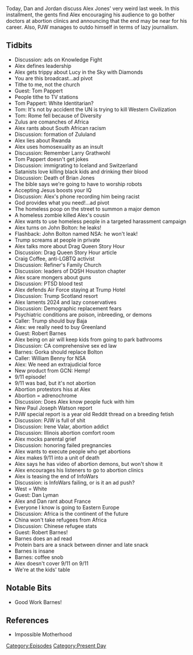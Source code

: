 {{Episode
    | title             = September 6-11, 2019
    | caption           = [https://knowledgefight.libsyn.com/knowledge-fight-september-6-11-2019 Listen to this episode on Libsyn]
    | episodeNumber     = 342
    | length            = 02:51:43
    | airDate           = September 13, 2019
    | coverageStartDate = September 6, 2019
    | coverageEndDate   = September 11, 2019
    | episodeType       = [[:Category:Present Day|Present Day]]
    | appearance        = [[Tom Pappert]], [[Larry Grathwohl]], [[John Bolton]], [[Craig Coffee]], [[Trent Lira]], [[Devin Will]], [[Robert Barnes]], [[Seb Gorka]], [[William Benny]], [[Paul Joseph Watson]], [[Irene Valar]], [[Jill Stanck]], [[Dan Lyman]]
    | oocDrop           = Let's become metrosexual! I'm joking!; I have so much news, I can't even cover it
    | previousEpisode   = [[341: September 5, 2019]]
    | nextEpisode       = [[343: April 3-8, 2013]]
}}

{{Stub}}

Today, Dan and Jordan discuss Alex Jones' very weird last week. In this installment, the gents find Alex encouraging his audience to go bother doctors at abortion clinics and announcing that the end may be near for his career. Also, PJW manages to outdo himself in terms of lazy journalism.

==Tidbits==

*Discussion: ads on Knowledge Fight
*Alex defines leadership
*Alex gets trippy about Lucy in the Sky with Diamonds
*You are this broadcast...ad pivot
*Tithe to me, not the church
*Guest: Tom Pappert
*People tithe to TV stations
*Tom Pappert: White Identitarian?
*Tom: It's not by accident the UN is trying to kill Western Civilization
*Tom: Rome fell because of Diversity
*Zulus are comanches of Africa
*Alex rants about South African racism
*Discussion: formation of Zululand
*Alex lies about Rwanda
*Alex uses homosexuality as an insult
*Discussion: Remember Larry Grathwohl
*Tom Pappert doesn't get jokes
*Discussion: immigrating to Iceland and Switzerland
*Satanists love killing black kids and drinking their blood
*Discussion: Death of Brian Jones
*The bible says we're going to have to worship robots
*Accepting Jesus boosts your IQ
*Discussion: Alex's phone recording him being racist
*God provides what you need!...ad pivot
*The homeless poop on the street to summon a major demon
*A homeless zombie killed Alex's cousin
*Alex wants to use homeless people in a targeted harassment campaign
*Alex turns on John Bolton: he leaks!
*Flashback: John Bolton named NSA: he won't leak!
*Trump screams at people in private
*Alex talks more about Drag Queen Story Hour
*Discussion: Drag Queen Story Hour article
*Craig Coffee, anti-LGBTQ activist
*Discussion: Refiner's Family Church
*Discussion: leaders of DQSH Houston chapter
*Alex scare mongers about guns
*Discussion: PTSD blood test
*Alex defends Air Force staying at Trump Hotel
*Discussion: Trump Scotland resort
*Alex laments 2024 and lazy conservatives
*Discussion: Demographic replacement fears
*Psychiatric conditions are poison, inbreeding, or demons
*Caller: Trump should buy Baja
*Alex: we really need to buy Greenland
*Guest: Robert Barnes
*Alex being on air will keep kids from going to park bathrooms
*Discussion: CA comprehensive sex ed law
*Barnes: Gorka should replace Bolton
*Caller: William Benny for NSA
*Alex: We need an extrajudicial force
*New product from GCN: Hemp!
*9/11 episode!
*9/11 was bad, but it's not abortion
*Abortion protestors hiss at Alex
*Abortion = adrenochrome
*Discussion: Does Alex know people fuck with him
*New Paul Joseph Watson report
*PJW special report is a year old Reddit thread on a breeding fetish
*Discussion: PJW is full of shit
*Discussion: Irene Valar, abortion addict
*Discussion: Illinois abortion comfort room
*Alex mocks parental grief
*Discussion: honoring failed pregnancies
*Alex wants to execute people who get abortions
*Alex makes 9/11 into a unit of death
*Alex says he has video of abortion demons, but won't show it
*Alex encourages his listeners to go to abortion clinics
*Alex is teasing the end of InfoWars
*Discussion: is InfoWars failing, or is it an ad push?
*West = White
*Guest: Dan Lyman
*Alex and Dan rant about France
*Everyone I know is going to Eastern Europe
*Discussion: Africa is the continent of the future
*China won't take refugees from Africa
*Discussion: Chinese refugee stats
*Guest: Robert Barnes!
*Barnes does an ad read
*Protein bars are a snack between dinner and late snack
*Barnes is insane
*Barnes: coffee snob
*Alex doesn't cover 9/11 on 9/11
*We're at the kids' table

==Notable Bits==

*Good Work Barnes!

==References==

*Impossible Motherhood

[[Category:Episodes]]
[[Category:Present Day]]